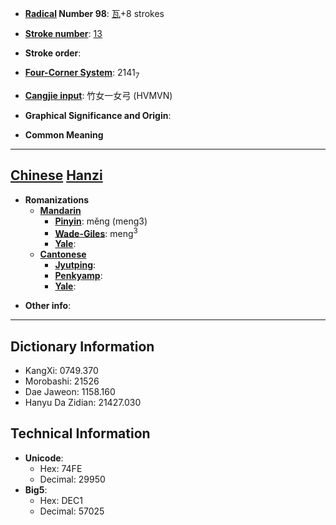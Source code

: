 * '''[[Wiktionary:Chinese radical index| Radical]] Number 98''': [[Wiktionary:Chinese radical index 瓦|瓦]]+8 strokes

* '''[[Wiktionary:Chinese total strokes index|Stroke number]]''': [[Wiktionary:Chinese total strokes index 13|13]]

* '''Stroke order''': 

* '''[[Wiktionary:Chinese four corner index|Four-Corner System]]''': 2141<sub>7</sub>

* '''[[Wiktionary:Chinese Cangjie index|Cangjie input]]''': 竹女一女弓 (HVMVN)

* '''Graphical Significance and Origin''': 

* '''Common Meaning'''

----

== [[Chinese]] [[Hanzi]] ==

* '''Romanizations'''
** '''[[Mandarin]]'''
*** '''[[Pinyin]]''': měng (meng3)
*** '''[[Wade-Giles]]''': meng<sup>3</sup>
*** '''[[Yale]]''': 
** '''[[Cantonese]]'''
*** '''[[Jyutping]]''':
*** '''[[Penkyamp]]''': 
*** '''[[Yale]]''': 

* '''Other info''': 

----

== Dictionary Information ==

* KangXi: 0749.370
* Morobashi: 21526
* Dae Jaweon: 1158.160
* Hanyu Da Zidian: 21427.030

== Technical Information ==

* '''Unicode''':
** Hex: 74FE
** Decimal: 29950
* '''Big5''':
** Hex: DEC1
** Decimal: 57025
